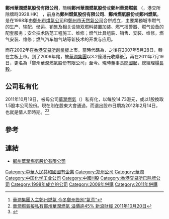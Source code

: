 '''鄭州華潤燃氣股份有限公司'''，簡稱'''鄭州華潤燃氣股份'''或'''鄭州華潤燃氣''' （{{lang-en|Zhengzhou Gas Company Limited}}，港交所除牌時3928.HK） ，前身為'''鄭州燃氣股份有限公司'''、'''鄭州燃氣股份'''或'''鄭州燃氣'''。是在1998年由[[鄭州市煤氣公司|鄭州市煤氣公司]]和[[鄭州市天然氣公司|鄭州市天然氣公司]]合併成立，主要業務城市燃气的生产、输配、储运、销售及相关设施双燃料装置加装、燃气报警器、燃气设备的配套服务；安全技术防范工程施工、维修；燃气灶具组装、销售、安装、维修，燃气安装、维修；燃气汽车加气站等新技术的开发与应用。

而在2002年在[[香港交易所|香港交易所]][[香港創業板|創業板]]上市，當時代碼為{{hkex2|8099}}，之後在2007年5月28日，轉在主板上市。到了2009年尾，被[[華潤集團|華潤集團]]以3.2億港元收購後<ref>[http://www.cs.com.cn/cqzk/02/200912/t20091222_2298260.html 華潤集團入主鄭州燃氣 今冬鄭州告別“氣荒”]</ref>，再在2011年7月19日，更名為「鄭州華潤燃氣股份有限公司」至今。現時董事長[[閆國起|閆國起]]，總經理[[楊長毅|楊長毅]]。

==公司私有化==
2011年10月19日，被母公司[[華潤燃氣|華潤燃氣]]（{{hkex2|1193}}）私有化，以每股14.73港元，或以1股換取1.5股本公司股份。現在則在股東大會通過，而退出股市日期為2012年2月14日，也就是情人節時期。<ref>[http://finance.sina.com.hk/news/3/2/1/4185741/1.html 華潤燃氣擬私有鄭州華潤燃氣 溢價逾45% 新浪財經 2011年10月20日]{{Dead link|date=2019年6月 |bot=InternetArchiveBot |fix-attempted=yes }}</ref><REF>
{{Cite web |url=http://www.hkexnews.hk/listedco/listconews/sehk/2012/0109/LTN20120109356_C.pdf |title=鄭州華潤燃氣股份有限公司最後上市及退出股市通知 |accessdate=2012-02-04 |archive-date=2012-05-26 |archive-url=https://web.archive.org/web/20120526230157/http://www.hkexnews.hk/listedco/listconews/sehk/2012/0109/LTN20120109356_C.pdf |dead-url=no }}
</REF>

==參考==
{{reflist}}

== 連結 ==
*[https://web.archive.org/web/20140815211706/http://www.hnzzgas.com/ 鄭州華潤燃氣股份有限公司]

[[Category:中華人民共和國國有企業|Category:中華人民共和國國有企業]]
[[Category:郑州公司|Category:郑州公司]]
[[Category:華潤|Category:華潤]]
[[Category:中国化学工业公司|Category:中国化学工业公司]]
[[Category:中國H股|Category:中國H股]]
[[Category:香港交易所已除牌公司|Category:香港交易所已除牌公司]]
[[Category:1998年成立的公司|Category:1998年成立的公司]]
[[Category:2009年併購|Category:2009年併購]]
[[Category:2011年併購|Category:2011年併購]]